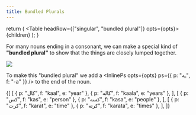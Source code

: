 ```yaml
---
title: Bundled Plurals
---
```



  return (
    <Table headRow={["singular", "bundled plural"]} opts={opts}>
      {children}
    </Table>
  );
}

For many nouns ending in a consonant, we can make a special kind of **"bundled plural"** to show that the things are closely lumped together.

<div className="mx-auto" style={{ maxWidth: "300px" }}>
  <img src={penBundle} className="img-fluid" />
</div>

To make this "bundled plural" we add a <InlinePs opts={opts} ps={{ p: "ـه", f: "-a" }} /> to the end of the noun.

<BundledPluralTable>
  {[
    [
      { p: "کال", f: "kaal", e: "year" },
      { p: "کاله", f: "kaala", e: "years" },
    ],
    [
      { p: "کس", f: "kas", e: "person" },
      { p: "کسه", f: "kasa", e: "people" },
    ],
    [
      { p: "کرت", f: "karat", e: "time" },
      { p: "کرته", f: "karata", e: "times" },
    ],
  ]}
</BundledPluralTable>
